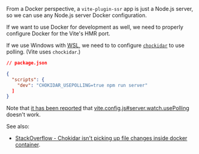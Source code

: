 From a Docker perspective, a `vite-plugin-ssr` app is just a Node.js server, so we can use any Node.js server Docker configuration.

If we want to use Docker for development as well, we need to properly configure Docker for the Vite's HMR port.

If we use Windows with [WSL](https://docs.microsoft.com/en-us/windows/wsl/), we need to to configure [`chockidar`](https://github.com/paulmillr/chokidar) to use polling. (Vite uses `chockidar`.)

```json
// package.json

{
  "scripts": {
    "dev": "CHOKIDAR_USEPOLLING=true npm run server"
  ]
}
```

Note that [it has been reported](https://discord.com/channels/815937377888632913/815937377888632916/910110118375489567) that [vite.config.js#server.watch.usePolling](https://vitejs.dev/config/#server-watch) doesn't work.

See also:
   - [StackOverflow - Chokidar isn't picking up file changes inside docker container](https://stackoverflow.com/questions/38318188/chokidar-isnt-picking-up-file-changes-inside-docker-container/69166925#69166925).
